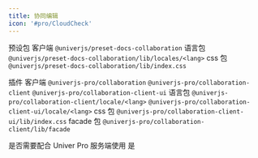 ```yaml
---
title: 协同编辑
icon: '#pro/CloudCheck'
---
```


预设包
  客户端 `@univerjs/preset-docs-collaboration`
    语言包 `@univerjs/preset-docs-collaboration/lib/locales/<lang>`
    css 包 `@univerjs/preset-docs-collaboration/lib/index.css`

插件
  客户端 `@univerjs-pro/collaboration` `@univerjs-pro/collaboration-client` `@univerjs-pro/collaboration-client-ui`
    语言包 `@univerjs-pro/collaboration-client/locale/<lang>` `@univerjs-pro/collaboration-client-ui/locale/<lang>`
    css 包 `@univerjs-pro/collaboration-client-ui/lib/index.css`
  facade 包 `@univerjs-pro/collaboration-client/lib/facade`

是否需要配合 Univer Pro 服务端使用 是
